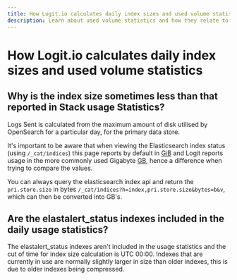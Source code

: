 ```yaml
---
title: How Logit.io calculates daily index sizes and used volume statistics
description: Learn about used volume statistics and how they relate to index sizes for the current day
---
```


# How Logit.io calculates daily index sizes and used volume statistics

## Why is the index size sometimes less than that reported in Stack usage Statistics?

Logs Sent is calculated from the maximum amount of disk utilised 
by OpenSearch for a particular day, for the primary data store.

It's important to be aware that when viewing the Elasticsearch index 
status (using `/_cat/indices`) this page reports by default in [GiB](https://en.wikipedia.org/wiki/Gibibyte)
and Logit reports usage in the more commonly used Gigabyte [GB](https://en.wikipedia.org/wiki/Gigabyte), 
hence a difference when trying to compare the values.

You can always query the elasticsearch index api and return the 
`pri.store.size` in bytes `/_cat/indices?h=index,pri.store.size&bytes=b&v`, 
which can then be converted into GB's.

## Are the elastalert_status indexes included in the daily usage statistics?

The elastalert_status indexes aren't included in the usage statistics and the 
cut of time for index size calculation is UTC 00:00. Indexes that are currently 
in use are normally slightly larger in size than older indexes, 
this is due to older indexes being compressed.
